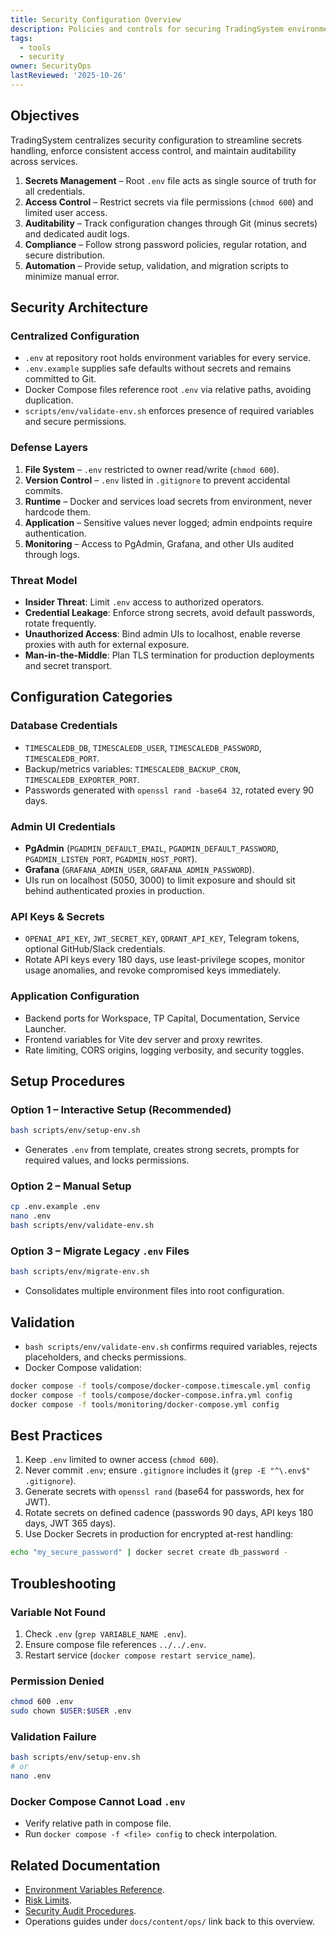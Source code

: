 ```yaml
---
title: Security Configuration Overview
description: Policies and controls for securing TradingSystem environments.
tags:
  - tools
  - security
owner: SecurityOps
lastReviewed: '2025-10-26'
---
```

## Objectives

TradingSystem centralizes security configuration to streamline secrets handling, enforce consistent
access control, and maintain auditability across services.

1. **Secrets Management** – Root `.env` file acts as single source of truth for all credentials.  
2. **Access Control** – Restrict secrets via file permissions (`chmod 600`) and limited user access.  
3. **Auditability** – Track configuration changes through Git (minus secrets) and dedicated audit logs.  
4. **Compliance** – Follow strong password policies, regular rotation, and secure distribution.  
5. **Automation** – Provide setup, validation, and migration scripts to minimize manual error.

## Security Architecture

### Centralized Configuration

- `.env` at repository root holds environment variables for every service.  
- `.env.example` supplies safe defaults without secrets and remains committed to Git.  
- Docker Compose files reference root `.env` via relative paths, avoiding duplication.  
- `scripts/env/validate-env.sh` enforces presence of required variables and secure permissions.

### Defense Layers

1. **File System** – `.env` restricted to owner read/write (`chmod 600`).  
2. **Version Control** – `.env` listed in `.gitignore` to prevent accidental commits.  
3. **Runtime** – Docker and services load secrets from environment, never hardcode them.  
4. **Application** – Sensitive values never logged; admin endpoints require authentication.  
5. **Monitoring** – Access to PgAdmin, Grafana, and other UIs audited through logs.

### Threat Model

- **Insider Threat**: Limit `.env` access to authorized operators.  
- **Credential Leakage**: Enforce strong secrets, avoid default passwords, rotate frequently.  
- **Unauthorized Access**: Bind admin UIs to localhost, enable reverse proxies with auth for external exposure.  
- **Man-in-the-Middle**: Plan TLS termination for production deployments and secret transport.

## Configuration Categories

### Database Credentials

- `TIMESCALEDB_DB`, `TIMESCALEDB_USER`, `TIMESCALEDB_PASSWORD`, `TIMESCALEDB_PORT`.  
- Backup/metrics variables: `TIMESCALEDB_BACKUP_CRON`, `TIMESCALEDB_EXPORTER_PORT`.  
- Passwords generated with `openssl rand -base64 32`, rotated every 90 days.

### Admin UI Credentials

- **PgAdmin** (`PGADMIN_DEFAULT_EMAIL`, `PGADMIN_DEFAULT_PASSWORD`, `PGADMIN_LISTEN_PORT`, `PGADMIN_HOST_PORT`).  
- **Grafana** (`GRAFANA_ADMIN_USER`, `GRAFANA_ADMIN_PASSWORD`).  
- UIs run on localhost (5050, 3000) to limit exposure and should sit behind authenticated proxies in production.

### API Keys & Secrets

- `OPENAI_API_KEY`, `JWT_SECRET_KEY`, `QDRANT_API_KEY`, Telegram tokens, optional GitHub/Slack credentials.  
- Rotate API keys every 180 days, use least-privilege scopes, monitor usage anomalies, and revoke compromised keys immediately.

### Application Configuration

- Backend ports for Workspace, TP Capital, Documentation, Service Launcher.  
- Frontend variables for Vite dev server and proxy rewrites.  
- Rate limiting, CORS origins, logging verbosity, and security toggles.

## Setup Procedures

### Option 1 – Interactive Setup (Recommended)

```bash
bash scripts/env/setup-env.sh
```

- Generates `.env` from template, creates strong secrets, prompts for required values, and locks permissions.

### Option 2 – Manual Setup

```bash
cp .env.example .env
nano .env
bash scripts/env/validate-env.sh
```

### Option 3 – Migrate Legacy `.env` Files

```bash
bash scripts/env/migrate-env.sh
```

- Consolidates multiple environment files into root configuration.

## Validation

- `bash scripts/env/validate-env.sh` confirms required variables, rejects placeholders, and checks permissions.  
- Docker Compose validation:

```bash
docker compose -f tools/compose/docker-compose.timescale.yml config
docker compose -f tools/compose/docker-compose.infra.yml config
docker compose -f tools/monitoring/docker-compose.yml config
```

## Best Practices

1. Keep `.env` limited to owner access (`chmod 600`).  
2. Never commit `.env`; ensure `.gitignore` includes it (`grep -E "^\.env$" .gitignore`).  
3. Generate secrets with `openssl rand` (base64 for passwords, hex for JWT).  
4. Rotate secrets on defined cadence (passwords 90 days, API keys 180 days, JWT 365 days).  
5. Use Docker Secrets in production for encrypted at-rest handling:

```bash
echo "my_secure_password" | docker secret create db_password -
```

## Troubleshooting

### Variable Not Found

1. Check `.env` (`grep VARIABLE_NAME .env`).  
2. Ensure compose file references `../../.env`.  
3. Restart service (`docker compose restart service_name`).

### Permission Denied

```bash
chmod 600 .env
sudo chown $USER:$USER .env
```

### Validation Failure

```bash
bash scripts/env/setup-env.sh
# or
nano .env
```

### Docker Compose Cannot Load `.env`

- Verify relative path in compose file.  
- Run `docker compose -f <file> config` to check interpolation.

## Related Documentation

- [Environment Variables Reference](./env).  
- [Risk Limits](./risk-limits).  
- [Security Audit Procedures](./audit).  
- Operations guides under `docs/content/ops/` link back to this overview.
